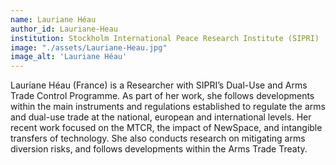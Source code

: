 ```yaml
---
name: Lauriane Héau
author_id: Lauriane-Heau
institution: Stockholm International Peace Research Institute (SIPRI)
image: "./assets/Lauriane-Heau.jpg"
image_alt: 'Lauriane Héau'
---
```


Lauriane Héau (France) is a Researcher with SIPRI’s Dual-Use and Arms Trade Control Programme.  As part of her work, she follows developments within the main instruments and regulations established to regulate the arms and dual-use trade at the national, european and international levels. Her recent work focused on the MTCR, the impact of NewSpace, and intangible transfers of technology. She also conducts research on mitigating arms diversion risks, and follows developments within the Arms Trade Treaty.
